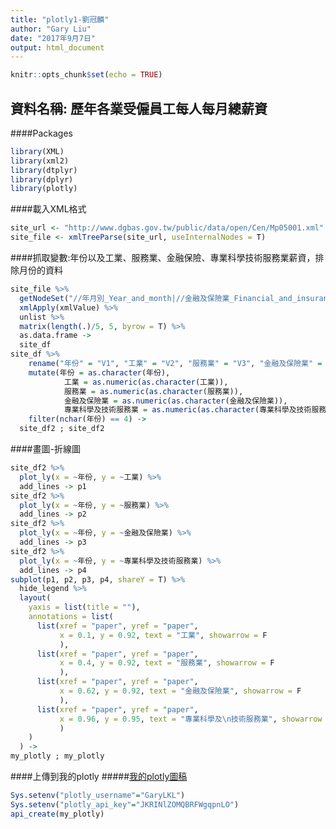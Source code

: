 ```yaml
---
title: "plotly1-劉冠麟"
author: "Gary Liu"
date: "2017年9月7日"
output: html_document
---
```


```r
knitr::opts_chunk$set(echo = TRUE)
```

## 資料名稱: 歷年各業受僱員工每人每月總薪資

####Packages
```r
library(XML)
library(xml2)
library(dtplyr)
library(dplyr)
library(plotly)
```

####載入XML格式
```r
site_url <- "http://www.dgbas.gov.tw/public/data/open/Cen/Mp05001.xml"
site_file <- xmlTreeParse(site_url, useInternalNodes = T)
```

####抓取變數:年份以及工業、服務業、金融保險、專業科學技術服務業薪資，排除月份的資料
```r
site_file %>%
  getNodeSet("//年月別_Year_and_month|//金融及保險業_Financial_and_insurance_activities|//專業科學及技術服務業Professional_scientific_and_technical_activities|//服務業_Services|//工業_Industrial") %>%
  xmlApply(xmlValue) %>%
  unlist %>%
  matrix(length(.)/5, 5, byrow = T) %>%
  as.data.frame ->
  site_df
site_df %>%
    rename("年份" = "V1", "工業" = "V2", "服務業" = "V3", "金融及保險業" = "V4", "專業科學及技術服務業" = "V5") %>%
    mutate(年份 = as.character(年份),
            工業 = as.numeric(as.character(工業)),
            服務業 = as.numeric(as.character(服務業)),
            金融及保險業 = as.numeric(as.character(金融及保險業)),
            專業科學及技術服務業 = as.numeric(as.character(專業科學及技術服務業))) %>%
    filter(nchar(年份) == 4) ->
  site_df2 ; site_df2
```

####畫圖-折線圖

```r
site_df2 %>%
  plot_ly(x = ~年份, y = ~工業) %>%
  add_lines -> p1
site_df2 %>%
  plot_ly(x = ~年份, y = ~服務業) %>%
  add_lines -> p2
site_df2 %>%
  plot_ly(x = ~年份, y = ~金融及保險業) %>%
  add_lines -> p3
site_df2 %>%
  plot_ly(x = ~年份, y = ~專業科學及技術服務業) %>%
  add_lines -> p4
subplot(p1, p2, p3, p4, shareY = T) %>%
  hide_legend %>%
  layout(
    yaxis = list(title = ""),
    annotations = list(
      list(xref = "paper", yref = "paper",
           x = 0.1, y = 0.92, text = "工業", showarrow = F
           ),
      list(xref = "paper", yref = "paper",
           x = 0.4, y = 0.92, text = "服務業", showarrow = F
           ),
      list(xref = "paper", yref = "paper",
           x = 0.62, y = 0.92, text = "金融及保險業", showarrow = F
           ),
      list(xref = "paper", yref = "paper",
           x = 0.96, y = 0.95, text = "專業科學及\n技術服務業", showarrow = F
           )
    )
  ) ->
my_plotly ; my_plotly

```

####上傳到我的plotly
#####[我的plotly圖稿](https://plot.ly/~GaryLKL/14)
```r
Sys.setenv("plotly_username"="GaryLKL")
Sys.setenv("plotly_api_key"="JKRINlZOMQBRFWgqpnLO")
api_create(my_plotly)
```
